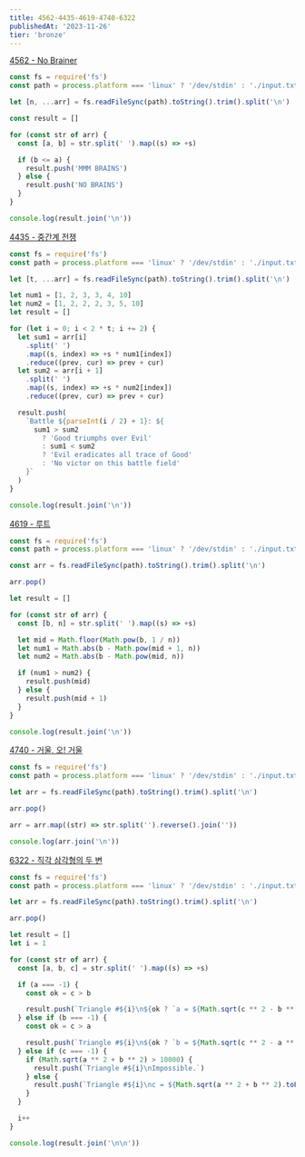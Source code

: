 ```yaml
---
title: 4562-4435-4619-4740-6322
publishedAt: '2023-11-26'
tier: 'bronze'
---
```


<Callout emoji='✔️'>[4562 - No Brainer](https://www.acmicpc.net/problem/4562)</Callout>

```js title="4562 - No Brainer"
const fs = require('fs')
const path = process.platform === 'linux' ? '/dev/stdin' : './input.txt'

let [n, ...arr] = fs.readFileSync(path).toString().trim().split('\n')

const result = []

for (const str of arr) {
  const [a, b] = str.split(' ').map((s) => +s)

  if (b <= a) {
    result.push('MMM BRAINS')
  } else {
    result.push('NO BRAINS')
  }
}

console.log(result.join('\n'))
```

<Callout emoji='✔️'>[4435 - 중간계 전쟁](https://www.acmicpc.net/problem/4435)</Callout>

```js title="4435 - 중간계 전쟁"
const fs = require('fs')
const path = process.platform === 'linux' ? '/dev/stdin' : './input.txt'

let [t, ...arr] = fs.readFileSync(path).toString().trim().split('\n')

let num1 = [1, 2, 3, 3, 4, 10]
let num2 = [1, 2, 2, 2, 3, 5, 10]
let result = []

for (let i = 0; i < 2 * t; i += 2) {
  let sum1 = arr[i]
    .split(' ')
    .map((s, index) => +s * num1[index])
    .reduce((prev, cur) => prev + cur)
  let sum2 = arr[i + 1]
    .split(' ')
    .map((s, index) => +s * num2[index])
    .reduce((prev, cur) => prev + cur)

  result.push(
    `Battle ${parseInt(i / 2) + 1}: ${
      sum1 > sum2
        ? 'Good triumphs over Evil'
        : sum1 < sum2
        ? 'Evil eradicates all trace of Good'
        : 'No victor on this battle field'
    }`
  )
}

console.log(result.join('\n'))
```

<Callout emoji='✔️'>[4619 - 루트](https://www.acmicpc.net/problem/4619)</Callout>

```js title="4619 - 루트"
const fs = require('fs')
const path = process.platform === 'linux' ? '/dev/stdin' : './input.txt'

const arr = fs.readFileSync(path).toString().trim().split('\n')

arr.pop()

let result = []

for (const str of arr) {
  const [b, n] = str.split(' ').map((s) => +s)

  let mid = Math.floor(Math.pow(b, 1 / n))
  let num1 = Math.abs(b - Math.pow(mid + 1, n))
  let num2 = Math.abs(b - Math.pow(mid, n))

  if (num1 > num2) {
    result.push(mid)
  } else {
    result.push(mid + 1)
  }
}

console.log(result.join('\n'))
```

<Callout emoji='✔️'>[4740 - 거울, 오! 거울](https://www.acmicpc.net/problem/4740)</Callout>

```js title="4740 - 거울, 오! 거울"
const fs = require('fs')
const path = process.platform === 'linux' ? '/dev/stdin' : './input.txt'

let arr = fs.readFileSync(path).toString().trim().split('\n')

arr.pop()

arr = arr.map((str) => str.split('').reverse().join(''))

console.log(arr.join('\n'))
```

<Callout emoji='✔️'>[6322 - 직각 삼각형의 두 변](https://www.acmicpc.net/problem/6322)</Callout>

```js title="6322 - 직각 삼각형의 두 변"
const fs = require('fs')
const path = process.platform === 'linux' ? '/dev/stdin' : './input.txt'

let arr = fs.readFileSync(path).toString().trim().split('\n')

arr.pop()

let result = []
let i = 1

for (const str of arr) {
  const [a, b, c] = str.split(' ').map((s) => +s)

  if (a === -1) {
    const ok = c > b

    result.push(`Triangle #${i}\n${ok ? `a = ${Math.sqrt(c ** 2 - b ** 2).toFixed(3)}` : `Impossible.`}`)
  } else if (b === -1) {
    const ok = c > a

    result.push(`Triangle #${i}\n${ok ? `b = ${Math.sqrt(c ** 2 - a ** 2).toFixed(3)}` : `Impossible.`}`)
  } else if (c === -1) {
    if (Math.sqrt(a ** 2 + b ** 2) > 10000) {
      result.push(`Triangle #${i}\nImpossible.`)
    } else {
      result.push(`Triangle #${i}\nc = ${Math.sqrt(a ** 2 + b ** 2).toFixed(3)}`)
    }
  }

  i++
}

console.log(result.join('\n\n'))
```
